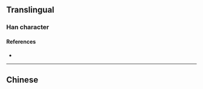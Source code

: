 {{character info/new}}
{{also|嫻|嫺}}
==Translingual==

===Han character===
{{Han char|rn=38|rad=女|as=07|sn=10|four=|canj=VLSD|ids=⿰女闲}}

====References====
* {{Han ref|kx=0263.251|hdz=21053.130|uh=5A34|ud=23092}}

----

==Chinese==
{{zh-see|嫻}}